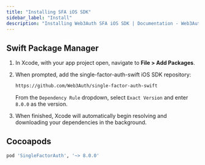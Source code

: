 ```yaml
---
title: "Installing SFA iOS SDK"
sidebar_label: "Install"
description: "Installing Web3Auth SFA iOS SDK | Documentation - Web3Auth"
---
```


## Swift Package Manager

1. In Xcode, with your app project open, navigate to **File > Add Packages**.

1. When prompted, add the single-factor-auth-swift iOS SDK repository:

   ```sh
   https://github.com/Web3Auth/single-factor-auth-swift
   ```

   From the `Dependency Rule` dropdown, select `Exact Version` and enter `8.0.0` as the version.

1. When finished, Xcode will automatically begin resolving and downloading your dependencies in the
   background.

## Cocoapods

```sh
pod 'SingleFactorAuth', '~> 8.0.0'
```
